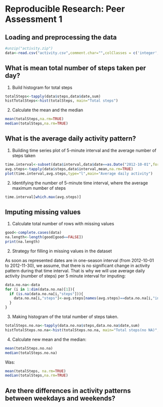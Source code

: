 # Reproducible Research: Peer Assessment 1


## Loading and preprocessing the data
```r
#unzip("activity.zip")
data<-read.csv("activity.csv",comment.char="",colClasses = c('integer','Date','integer'))
```


## What is mean total number of steps taken per day?

1. Build histogram for total steps
```r
totalSteps<-tapply(data$steps,data$date,sum)
histTotalSteps<-hist(totalSteps, main="Total steps")
```


2. Calculate the mean and the median
```r
mean(totalSteps,na.rm=TRUE)
median(totalSteps,na.rm=TRUE)
```

## What is the average daily activity pattern?

1. Building time series plot of 5-minute interval and the average number of steps taken
```r
time.interval<-subset(data$interval,data$date==as.Date("2012-10-01",format="%Y-%m-%d"))
avg.steps<-tapply(data$steps,data$interval,mean,na.rm=TRUE)
plot(time.interval,avg.steps,type="l",main="Average daily activity")

```


2. Identifying the number of 5-minute time interval, where the average maximum number of steps
```r
time.interval[which.max(avg.steps)]
```

## Imputing missing values
1. Calculate total number of rows with missing values
```r
good<-complete.cases(data)
na.length<-length(good[good==FALSE])
print(na.length)
```
2. Strategy for filling in missing values in the dataset


As soon as represented dates are in one-season interval (from 2012-10-01 to 2012-11-30), we assume, that there is no significant change in activity pattern during that time interval. That is why we will use average daily activity (number of steps) per 5 minute interval for imputing:

```r
data.no.na<-data
for (i in 1:dim(data.no.na)[1]){
  if (is.na(data.no.na[i,"steps"])){
    data.no.na[i,"steps"]<-avg.steps[names(avg.steps)==data.no.na[i,"interval"]]
  }
}
```


3. Making histogram of the total number of steps taken.
```r
totalSteps.no.na<-tapply(data.no.na$steps,data.no.na$date,sum)
histTotalSteps.no.na<-hist(totalSteps.no.na, main="Total steps(no NA)", xlab="totalSteps")
```


4. Calculate new mean and the median:
```r
mean(totalSteps.no.na)
median(totalSteps.no.na)
```


Was:
```r
mean(totalSteps, na.rm=TRUE)
median(totalSteps,na.rm=TRUE)
```
## Are there differences in activity patterns between weekdays and weekends?
